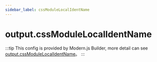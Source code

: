 ```yaml
---
sidebar_label: cssModuleLocalIdentName
---
```


# output.cssModuleLocalIdentName

:::tip
This config is provided by Modern.js Builder, more detail can see [output.cssModuleLocalIdentName](https://modernjs.dev/builder/en/api/config-output.html#outputcssmodulelocalidentname)。
:::


<Main />
